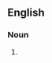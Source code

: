 {{also|air strikes}}

==English==

===Noun===
{{head|en|noun plural form}}

# {{plural of|airstrike|lang=en}}